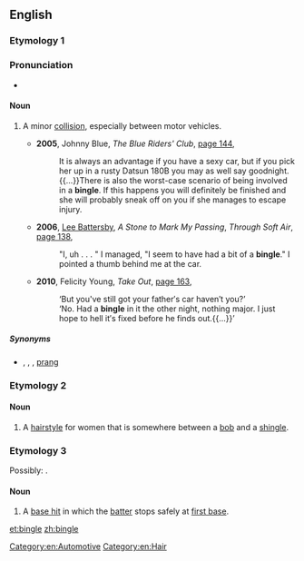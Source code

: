 ==English==

===Etymology 1===
{{rfe|lang=en}}

===Pronunciation===
* {{audio|en-au-bingle.ogg|Audio (AU)|lang=en}}

====Noun====
{{en-noun}}

# {{lb|en|Australia|informal}} A minor [[collision]], especially between motor vehicles.
#* '''2005''', Johnny Blue, ''The Blue Riders' Club'', [http://books.google.com.au/books?id=b-Xqj4M1QSAC&pg=PA144&dq=%22a+bingle%22|%22bingles%22+car+OR+vehicle+-intitle:%22bingle%22+-inauthor:%22bingle%22&hl=en&ei=nl3oTtbgEeyViAfw_7TNCA&sa=X&oi=book_result&ct=result&redir_esc=y#v=onepage&q=%22a%20bingle%22|%22bingles%22%20car%20OR%20vehicle%20-intitle%3A%22bingle%22%20-inauthor%3A%22bingle%22&f=false page 144],
#*: It is always an advantage if you have a sexy car, but if you pick her up in a rusty Datsun 180B you may as well say goodnight.{{...}}There is also the worst-case scenario of being involved in a '''bingle'''. If this happens you will definitely be finished and she will probably sneak off on you if she manages to escape injury.
#* '''2006''', [[w:Lee Battersby|Lee Battersby]], ''A Stone to Mark My Passing'', ''Through Soft Air'', [http://books.google.com.au/books?id=lFHZOozNgCwC&pg=PA138&dq=%22a+bingle%22|%22bingles%22+car+OR+vehicle+-intitle:%22bingle%22+-inauthor:%22bingle%22&hl=en&ei=FGHoTpT1CuidiAfv7-z4CA&sa=X&oi=book_result&ct=result&redir_esc=y#v=onepage&q=%22a%20bingle%22|%22bingles%22%20car%20OR%20vehicle%20-intitle%3A%22bingle%22%20-inauthor%3A%22bingle%22&f=false page 138],
#*: "I, uh . . . " I managed, "I seem to have had a bit of a '''bingle'''." I pointed a thumb behind me at the car.
#* '''2010''', Felicity Young, ''Take Out'', [http://books.google.com.au/books?id=5PfJ32aL-ZQC&pg=PA163&dq=%22a+bingle%22|%22bingles%22+car+OR+vehicle+-intitle:%22bingle%22+-inauthor:%22bingle%22&hl=en&ei=nl3oTtbgEeyViAfw_7TNCA&sa=X&oi=book_result&ct=result&redir_esc=y#v=onepage&q=%22a%20bingle%22|%22bingles%22%20car%20OR%20vehicle%20-intitle%3A%22bingle%22%20-inauthor%3A%22bingle%22&f=false page 163],
#*: ‘But you've still got your father′s car haven′t you?’
#*: ‘No. Had a '''bingle''' in it the other night, nothing major. I just hope to hell it′s fixed before he finds out.{{...}}’

=====Synonyms=====
* {{l|en|collision}}, {{l|en|crash}}, {{l|en|fender-bender}} {{qualifier|US}}, [[prang]] {{qualifier|UK}}

===Etymology 2===
{{blend|bob|shingle|lang=en}}

====Noun====
{{en-noun}}

# A [[hairstyle]] for women that is somewhere between a [[bob]] and a [[shingle]].

===Etymology 3===
Possibly: {{blend|bat|single|lang=en|nocap=1}}.

====Noun====
{{en-noun}}

# {{lb|en|baseball|slang}} A [[base hit]] in which the [[batter]] stops safely at [[first base]].

[[Category:en:Automotive]]
[[Category:en:Hair]]

[[et:bingle]]
[[zh:bingle]]